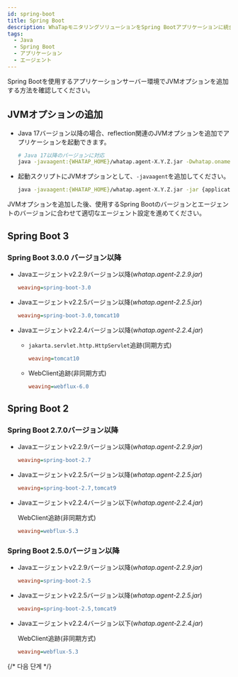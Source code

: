 ```yaml
---
id: spring-boot
title: Spring Boot
description: WhaTapモニタリングソリューションをSpring Bootアプリケーションに統合するためのJVM(Java Virtual Machine) オプションの追加方法についての詳細な案内を提供します。ユーザーは本文書を通じて、Javaエージェントのインストール後、Spring Bootアプリケーションの性能および可用性モニタリングのために必要なJVM設定を適用する方法を段階別に確認することができます。エージェントのインストール過程の中で必須JVMオプションの構成とSpring Bootとの円滑な統合のための最適な設定方法、ヒストグラムの照会方法が含まれています。
tags:
  - Java
  - Spring Boot
  - アプリケーション
  - エージェント
---
```


Spring Bootを使用するアプリケーションサーバー環境でJVMオプションを追加する方法を確認してください。

## JVMオプションの追加

- Java 17バージョン以降の場合、reflection関連のJVMオプションを追加でアプリケーションを起動できます。

  ```bash
  # Java 17以降のバージョンに対応
  java -javaagent:{WHATAP_HOME}/whatap.agent-X.Y.Z.jar -Dwhatap.oname={Agent_Name} --add-opens=java.base/java.lang=ALL-UNNAMED -jar {application.jar}
  ```

- 起動スクリプトにJVMオプションとして、`-javaagent`を追加してください。

  ```bash
  java -javaagent:{WHATAP_HOME}/whatap.agent-X.Y.Z.jar -jar {application.jar}
  ```

JVMオプションを追加した後、使用するSpring Bootのバージョンとエージェントのバージョンに合わせて適切なエージェント設定を進めてください。

## Spring Boot 3

### Spring Boot 3.0.0 バージョン以降

- Javaエージェントv2.2.9バージョン以降(*whatap.agent-2.2.9.jar*)

  ```ini title='whatap.conf'
  weaving=spring-boot-3.0
  ```

- Javaエージェントv2.2.5バージョン以降(*whatap.agent-2.2.5.jar*)

  ```ini title='whatap.conf'
  weaving=spring-boot-3.0,tomcat10
  ```

- Javaエージェントv2.2.4バージョン以降(*whatap.agent-2.2.4.jar*)

  - `jakarta.servlet.http.HttpServlet`追跡(同期方式)

    ```ini title='whatap.conf'
    weaving=tomcat10
    ```

  - WebClient追跡(非同期方式)

    ```ini title='whatap.conf'
    weaving=webflux-6.0
    ```

## Spring Boot 2

### Spring Boot 2.7.0バージョン以降

- Javaエージェントv2.2.9バージョン以降(*whatap.agent-2.2.9.jar*)

  ```ini title='whatap.conf'
  weaving=spring-boot-2.7
  ```

- Javaエージェントv2.2.5バージョン以降(*whatap.agent-2.2.5.jar*)

  ```ini title='whatap.conf'
  weaving=spring-boot-2.7,tomcat9
  ```

- Javaエージェントv2.2.4バージョン以下(*whatap.agent-2.2.4.jar*)

  WebClient追跡(非同期方式)

  ```ini title='whatap.conf'
  weaving=webflux-5.3
  ```

### Spring Boot 2.5.0バージョン以降

- Javaエージェントv2.2.9バージョン以降(*whatap.agent-2.2.9.jar*)

  ```ini title='whatap.conf'
  weaving=spring-boot-2.5
  ```

- Javaエージェントv2.2.5バージョン以降(*whatap.agent-2.2.5.jar*)

  ```ini title='whatap.conf'
  weaving=spring-boot-2.5,tomcat9
  ```

- Javaエージェントv2.2.4バージョン以下(*whatap.agent-2.2.4.jar*)

  WebClient追跡(非同期方式)

  ```ini title='whatap.conf'
  weaving=webflux-5.3
  ```


<Setheapmemory />

{/* 다음 단계 */}

<Nextstep />
